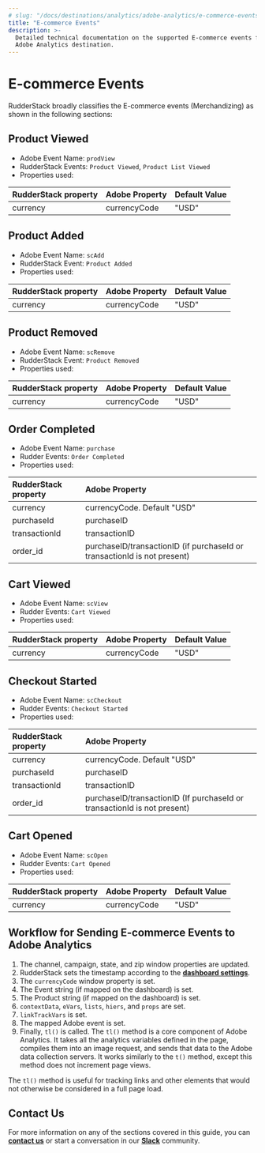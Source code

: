 ```yaml
---
# slug: "/docs/destinations/analytics/adobe-analytics/e-commerce-events"
title: "E-commerce Events"
description: >-
  Detailed technical documentation on the supported E-commerce events for the
  Adobe Analytics destination.
---
```


# E-commerce Events

RudderStack broadly classifies the E-commerce events \(Merchandizing\) as shown in the following sections:

## Product Viewed

- Adobe Event Name: `prodView`
- RudderStack Events: `Product Viewed`, `Product List Viewed`
- Properties used:

| RudderStack property | Adobe Property | Default Value |
| :------------------- | :------------- | :------------ |
| currency             | currencyCode   | "USD"         |

## Product Added

- Adobe Event Name: `scAdd`
- RudderStack Event: `Product Added`
- Properties used:

| RudderStack property | Adobe Property | Default Value |
| :------------------- | :------------- | :------------ |
| currency             | currencyCode   | "USD"         |

## Product Removed

- Adobe Event Name: `scRemove`
- RudderStack Event: `Product Removed`
- Properties used:

| RudderStack property | Adobe Property | Default Value |
| :------------------- | :------------- | :------------ |
| currency             | currencyCode   | "USD"         |

## Order Completed

- Adobe Event Name: `purchase`
- Rudder Events: `Order Completed`
- Properties used:

| RudderStack property | Adobe Property                                                             |
| :------------------- | :------------------------------------------------------------------------- |
| currency             | currencyCode. Default "USD"                                                |
| purchaseId           | purchaseID                                                                 |
| transactionId        | transactionID                                                              |
| order_id             | purchaseID/transactionID \(if purchaseId or transactionId is not present\) |

## Cart Viewed

- Adobe Event Name: `scView`
- Rudder Events: `Cart Viewed`
- Properties used:

| RudderStack property | Adobe Property | Default Value |
| :------------------- | :------------- | :------------ |
| currency             | currencyCode   | "USD"         |

## Checkout Started

- Adobe Event Name: `scCheckout`
- Rudder Events: `Checkout Started`
- Properties used:

| RudderStack property | Adobe Property                                                             |
| :------------------- | :------------------------------------------------------------------------- |
| currency             | currencyCode. Default "USD"                                                |
| purchaseId           | purchaseID                                                                 |
| transactionId        | transactionID                                                              |
| order_id             | purchaseID/transactionID \(If purchaseId or transactionId is not present\) |

## Cart Opened

- Adobe Event Name: `scOpen`
- Rudder Events: `Cart Opened`
- Properties used:

| RudderStack property | Adobe Property | Default Value |
| :------------------- | :------------- | :------------ |
| currency             | currencyCode   | "USD"         |

## Workflow for Sending E-commerce Events to Adobe Analytics

1. The channel, campaign, state, and zip window properties are updated.
2. RudderStack sets the timestamp according to the [**dashboard settings**](https://rudderstack.com/docs/destinations/analytics/adobe-analytics/setting-up-adobe-analytics-in-rudderstack/).
3. The `currencyCode` window property is set.
4. The Event string \(if mapped on the dashboard\) is set.
5. The Product string \(if mapped on the dashboard\) is set.
6. `contextData`, `eVars`, `lists`, `hiers`, and `props` are set.
7. `linkTrackVars` is set.
8. The mapped Adobe event is set.
9. Finally, `tl()` is called. The `tl()` method is a core component of Adobe Analytics. It takes all the analytics variables defined in the page, compiles them into an image request, and sends that data to the Adobe data collection servers. It works similarly to the `t()` method, except this method does not increment page views.

<div class="infoBlock">

The <code class="inline-code">tl()</code> method is useful for tracking links and other elements that would not otherwise be considered in a full page load.
</div>

## Contact Us

For more information on any of the sections covered in this guide, you can [**contact us**](mailto:%20docs@rudderstack.com) or start a conversation in our [**Slack**](https://rudderstack.com/join-rudderstack-slack-community) community.
